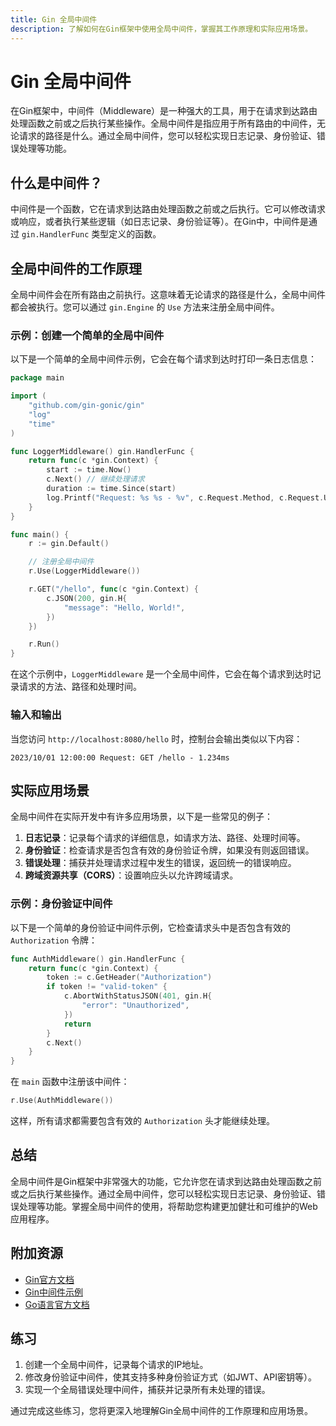 ```yaml
---
title: Gin 全局中间件
description: 了解如何在Gin框架中使用全局中间件，掌握其工作原理和实际应用场景。
---
```


# Gin 全局中间件

在Gin框架中，中间件（Middleware）是一种强大的工具，用于在请求到达路由处理函数之前或之后执行某些操作。全局中间件是指应用于所有路由的中间件，无论请求的路径是什么。通过全局中间件，您可以轻松实现日志记录、身份验证、错误处理等功能。

## 什么是中间件？

中间件是一个函数，它在请求到达路由处理函数之前或之后执行。它可以修改请求或响应，或者执行某些逻辑（如日志记录、身份验证等）。在Gin中，中间件是通过 `gin.HandlerFunc` 类型定义的函数。

## 全局中间件的工作原理

全局中间件会在所有路由之前执行。这意味着无论请求的路径是什么，全局中间件都会被执行。您可以通过 `gin.Engine` 的 `Use` 方法来注册全局中间件。

### 示例：创建一个简单的全局中间件

以下是一个简单的全局中间件示例，它会在每个请求到达时打印一条日志信息：

```go
package main

import (
    "github.com/gin-gonic/gin"
    "log"
    "time"
)

func LoggerMiddleware() gin.HandlerFunc {
    return func(c *gin.Context) {
        start := time.Now()
        c.Next() // 继续处理请求
        duration := time.Since(start)
        log.Printf("Request: %s %s - %v", c.Request.Method, c.Request.URL.Path, duration)
    }
}

func main() {
    r := gin.Default()

    // 注册全局中间件
    r.Use(LoggerMiddleware())

    r.GET("/hello", func(c *gin.Context) {
        c.JSON(200, gin.H{
            "message": "Hello, World!",
        })
    })

    r.Run()
}
```

在这个示例中，`LoggerMiddleware` 是一个全局中间件，它会在每个请求到达时记录请求的方法、路径和处理时间。

### 输入和输出

当您访问 `http://localhost:8080/hello` 时，控制台会输出类似以下内容：

```
2023/10/01 12:00:00 Request: GET /hello - 1.234ms
```

## 实际应用场景

全局中间件在实际开发中有许多应用场景，以下是一些常见的例子：

1. **日志记录**：记录每个请求的详细信息，如请求方法、路径、处理时间等。
2. **身份验证**：检查请求是否包含有效的身份验证令牌，如果没有则返回错误。
3. **错误处理**：捕获并处理请求过程中发生的错误，返回统一的错误响应。
4. **跨域资源共享（CORS）**：设置响应头以允许跨域请求。

### 示例：身份验证中间件

以下是一个简单的身份验证中间件示例，它检查请求头中是否包含有效的 `Authorization` 令牌：

```go
func AuthMiddleware() gin.HandlerFunc {
    return func(c *gin.Context) {
        token := c.GetHeader("Authorization")
        if token != "valid-token" {
            c.AbortWithStatusJSON(401, gin.H{
                "error": "Unauthorized",
            })
            return
        }
        c.Next()
    }
}
```

在 `main` 函数中注册该中间件：

```go
r.Use(AuthMiddleware())
```

这样，所有请求都需要包含有效的 `Authorization` 头才能继续处理。

## 总结

全局中间件是Gin框架中非常强大的功能，它允许您在请求到达路由处理函数之前或之后执行某些操作。通过全局中间件，您可以轻松实现日志记录、身份验证、错误处理等功能。掌握全局中间件的使用，将帮助您构建更加健壮和可维护的Web应用程序。

## 附加资源

- [Gin官方文档](https://gin-gonic.com/docs/)
- [Gin中间件示例](https://github.com/gin-gonic/gin#middleware)
- [Go语言官方文档](https://golang.org/doc/)

## 练习

1. 创建一个全局中间件，记录每个请求的IP地址。
2. 修改身份验证中间件，使其支持多种身份验证方式（如JWT、API密钥等）。
3. 实现一个全局错误处理中间件，捕获并记录所有未处理的错误。

通过完成这些练习，您将更深入地理解Gin全局中间件的工作原理和应用场景。